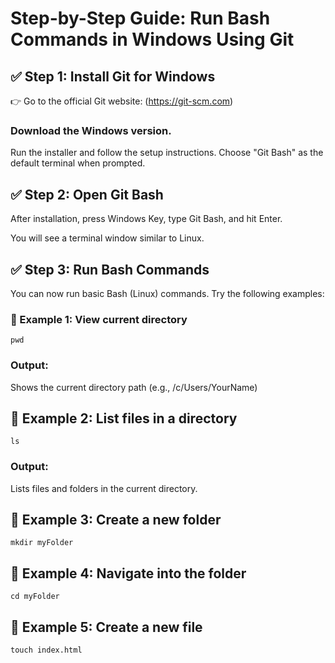 # Step-by-Step Guide: Run Bash Commands in Windows Using Git

## ✅ Step 1: Install Git for Windows

👉 Go to the official Git website:
(https://git-scm.com)

### Download the Windows version.

Run the installer and follow the setup instructions.
Choose "Git Bash" as the default terminal when prompted.

## ✅ Step 2: Open Git Bash

After installation, press Windows Key, type Git Bash, and hit Enter.

You will see a terminal window similar to Linux.

## ✅ Step 3: Run Bash Commands

You can now run basic Bash (Linux) commands. Try the following examples:

### 🔹 Example 1: View current directory

```
pwd
```

### Output:

Shows the current directory path (e.g., /c/Users/YourName)

## 🔹 Example 2: List files in a directory

```
ls
```

### Output:

Lists files and folders in the current directory.

## 🔹 Example 3: Create a new folder

```
mkdir myFolder
```

## 🔹 Example 4: Navigate into the folder

```
cd myFolder
```

## 🔹 Example 5: Create a new file

```
touch index.html
```
